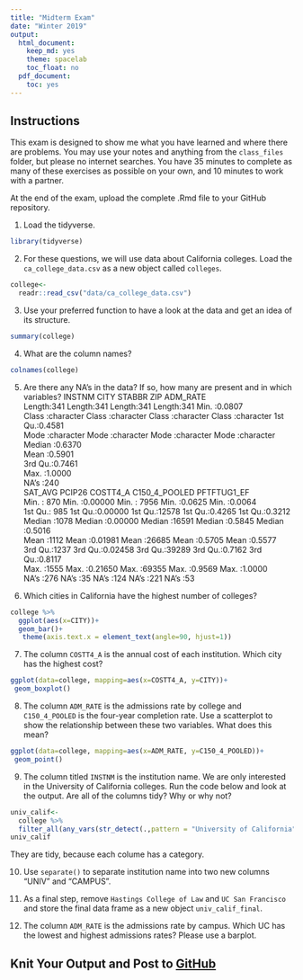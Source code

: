 ---
title: "Midterm Exam"
date: "Winter 2019"
output:
  html_document:
    keep_md: yes
    theme: spacelab
    toc_float: no
  pdf_document:
    toc: yes
---

## Instructions
This exam is designed to show me what you have learned and where there are problems. You may use your notes and anything from the `class_files` folder, but please no internet searches. You have 35 minutes to complete as many of these exercises as possible on your own, and 10 minutes to work with a partner.  

At the end of the exam, upload the complete .Rmd file to your GitHub repository.  

1. Load the tidyverse.
```{r}
library(tidyverse)
```


2. For these questions, we will use data about California colleges. Load the `ca_college_data.csv` as a new object called `colleges`.
```{r}
college<-
  readr::read_csv("data/ca_college_data.csv")
```


3. Use your preferred function to have a look at the data and get an idea of its structure.
```{r}
summary(college)
```


4. What are the column names?
```{r}
colnames(college)
```


5. Are there any NA's in the data? If so, how many are present and in which variables?
INSTNM              CITY              STABBR              ZIP               ADM_RATE     
 Length:341         Length:341         Length:341         Length:341         Min.   :0.0807  
 Class :character   Class :character   Class :character   Class :character   1st Qu.:0.4581  
 Mode  :character   Mode  :character   Mode  :character   Mode  :character   Median :0.6370  
                                                                             Mean   :0.5901  
                                                                             3rd Qu.:0.7461  
                                                                             Max.   :1.0000  
                                                                             NA's   :240     
    SAT_AVG         PCIP26           COSTT4_A     C150_4_POOLED     PFTFTUG1_EF    
 Min.   : 870   Min.   :0.00000   Min.   : 7956   Min.   :0.0625   Min.   :0.0064  
 1st Qu.: 985   1st Qu.:0.00000   1st Qu.:12578   1st Qu.:0.4265   1st Qu.:0.3212  
 Median :1078   Median :0.00000   Median :16591   Median :0.5845   Median :0.5016  
 Mean   :1112   Mean   :0.01981   Mean   :26685   Mean   :0.5705   Mean   :0.5577  
 3rd Qu.:1237   3rd Qu.:0.02458   3rd Qu.:39289   3rd Qu.:0.7162   3rd Qu.:0.8117  
 Max.   :1555   Max.   :0.21650   Max.   :69355   Max.   :0.9569   Max.   :1.0000  
 NA's   :276    NA's   :35        NA's   :124     NA's   :221      NA's   :53      


6. Which cities in California have the highest number of colleges?
```{r}
college %>% 
  ggplot(aes(x=CITY))+
  geom_bar()+
   theme(axis.text.x = element_text(angle=90, hjust=1))
```


7. The column `COSTT4_A` is the annual cost of each institution. Which city has the highest cost?

```{r}
ggplot(data=college, mapping=aes(x=COSTT4_A, y=CITY))+
 geom_boxplot()
```


8. The column `ADM_RATE` is the admissions rate by college and `C150_4_POOLED` is the four-year completion rate. Use a scatterplot to show the relationship between these two variables. What does this mean?
```{r}
ggplot(data=college, mapping=aes(x=ADM_RATE, y=C150_4_POOLED))+
 geom_point()
```

9. The column titled `INSTNM` is the institution name. We are only interested in the University of California colleges. Run the code below and look at the output. Are all of the columns tidy? Why or why not?
```{r}
univ_calif<-
  college %>%
  filter_all(any_vars(str_detect(.,pattern = "University of California")))
univ_calif
```
They are tidy, because each colume has a category.


10. Use `separate()` to separate institution name into two new columns "UNIV" and "CAMPUS".


11. As a final step, remove `Hastings College of Law` and `UC San Francisco` and store the final data frame as a new object `univ_calif_final`.


12. The column `ADM_RATE` is the admissions rate by campus. Which UC has the lowest and highest admissions rates? Please use a barplot.


## Knit Your Output and Post to [GitHub](https://github.com/FRS417-DataScienceBiologists)
